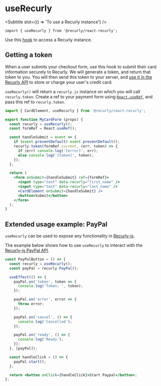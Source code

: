 
<Meta title="Hooks/useRecurly" />

# useRecurly
<Subtitle slot={() => 'To use a Recurly instance'} />

`import { useRecurly } from '@recurly/react-recurly';`

Use this [hook][react-hooks] to access a Recurly instance.

## Getting a token

When a user submits your checkout form, use this hook to submit their card information securely to Recurly. We will generate a token, and return that token to you. You will then send this token to your server, and [use it in the Recurly API][using-a-token] to store or charge your user's credit card.

`useRecurly()` will return a `recurly.js` instance on which you will call `recurly.token`. Create a ref to your payment form using [`React.useRef`][react-refs], and pass this ref to `recurly.token`.

```jsx
import { CardElement, useRecurly } from '@recurly/react-recurly';

export function MyCardForm (props) {
  const recurly = useRecurly();
  const formRef = React.useRef();

  const handleSubmit = event => {
    if (event.preventDefault) event.preventDefault();
    recurly.token(formRef.current, (err, token) => {
      if (err) console.log('[error]', err);
      else console.log('[token]', token);
    });
  };

  return (
    <form onSubmit={handleSubmit} ref={formRef}>
      <input type="text" data-recurly="first_name" />
      <input type="text" data-recurly="last_name" />
      <CardElement onSubmit={handleSubmit} />
      <button>Submit</button>
    </form>
  );
}
```

## Extended usage example: PayPal

`useRecurly` can be used to expose any functionality in [Recurly-js][recurly-js].

The example below shows how to use `useRecurly` to interact with the [Recurly-js PayPal API][paypal].

```jsx
const PayPalButton = () => {
  const recurly = useRecurly();
  const payPal = recurly.PayPal();

  useEffect(() => {
    payPal.on('token', token => {
      console.log('Token: ', token);
    });

    payPal.on('error', error => {
      throw error;
    });

    payPal.on('cancel', () => {
      console.log('Cancelled');
    });

    payPal.on('ready', () => {
      console.log('Ready');
    });
  }, [payPal]);

  const handleClick = () => {
    payPal.start();
  };

  return <button onClick={handleClick}>Start Paypal</button>;
};
```

[react-hooks]: https://reactjs.org/docs/hooks-intro.html
[react-refs]: https://reactjs.org/docs/refs-and-the-dom.html
[using-a-token]: https://developers.recurly.com/reference/recurly-js/#using-a-token
[recurly-js]: https://developers.recurly.com/reference/recurly-js/index.html
[paypal]: https://developers.recurly.com/reference/recurly-js/index.html#paypal
